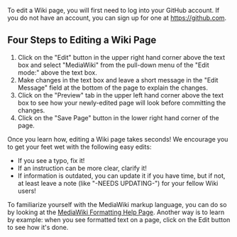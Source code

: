 To edit a Wiki page, you will first need to log into your GitHub account. If you do not have an account, you can sign up for one at https://github.com.

== Four Steps to Editing a Wiki Page == 
# Click on the "Edit" button in the upper right hand corner above the text box and select "MediaWiki" from the pull-down menu of the "Edit mode:" above the text box.
# Make changes in the text box and leave a short message in the "Edit Message" field at the bottom of the page to explain the changes. 
# Click on the "Preview" tab in the upper left hand corner above the text box to see how your newly-edited page will look before committing the changes. 
# Click on the "Save Page" button in the lower right hand corner of the page.
Once you learn how, editing a Wiki page takes seconds! We encourage you to get your feet wet with the following easy edits:
* If you see a typo, fix it!
* If an instruction can be more clear, clarify it!
* If information is outdated, you can update it if you have time, but if not, at least leave a note (like "-NEEDS UPDATING-") for your fellow Wiki users!

To familiarize yourself with the MediaWiki markup language, you can do so by looking at the [http://www.mediawiki.org/wiki/Help:Formatting MediaWiki Formatting Help Page]. Another way is to learn by example: when you see formatted text on a page, click on the Edit button to see how it's done.